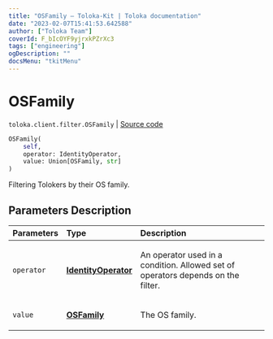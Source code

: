 ```yaml
---
title: "OSFamily — Toloka-Kit | Toloka documentation"
date: "2023-02-07T15:41:53.642588"
author: ["Toloka Team"]
coverId: F_bIcOYF9yjrxkPZrXc3
tags: ["engineering"]
ogDescription: ""
docsMenu: "tkitMenu"
---
```


# OSFamily
`toloka.client.filter.OSFamily` | [Source code](https://github.com/Toloka/toloka-kit/blob/v1.1.3/src/client/filter.py#L552)

```python
OSFamily(
    self,
    operator: IdentityOperator,
    value: Union[OSFamily, str]
)
```

Filtering Tolokers by their OS family.

## Parameters Description

| Parameters | Type | Description |
| :----------| :----| :-----------|
`operator`|**[IdentityOperator](/docs-new/toloka-kit/reference/toloka.client.primitives.operators.IdentityOperator)**|<p>An operator used in a condition. Allowed set of operators depends on the filter.</p>
`value`|**[OSFamily](/docs-new/toloka-kit/reference/toloka.client.filter.OSFamily.OSFamily)**|<p>The OS family.</p>
